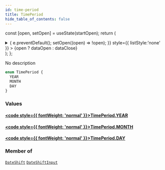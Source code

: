 ```yaml
---
id: time-period
title: TimePeriod
hide_table_of_contents: false
---
```






const [open, setOpen] = useState(startOpen);
return (
<details {...(open ? { open: true } : {})} className="details" style={{ border:'none', boxShadow:'none', background:'var(--ifm-background-color)' }}>
<summary
onClick={(e) => {
e.preventDefault();
setOpen((open) => !open);
}}
style={{ listStyle:'none' }} >
{open ? dataOpen : dataClose}
</summary>
{open && children}
</details>
);
};

No description

```graphql
enum TimePeriod {
  YEAR
  MONTH
  DAY
}
```

### Values

#### [<code style={{ fontWeight: 'normal' }}>TimePeriod.<b>YEAR</b></code>](#)

>

#### [<code style={{ fontWeight: 'normal' }}>TimePeriod.<b>MONTH</b></code>](#)

>

#### [<code style={{ fontWeight: 'normal' }}>TimePeriod.<b>DAY</b></code>](#)

>

### Member of

[`DateShift`](/api/objects/date-shift) <Badge class="badge badge--secondary" text="object"/><Bullet />[`DateShiftInput`](/api/inputs/date-shift-input) <Badge class="badge badge--secondary" text="input"/>
